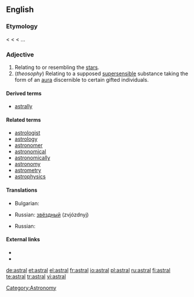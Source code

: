 ==English==

===Etymology===
< {{LL.}} {{term|astralis}} < {{etyl|la}} {{term|astrum||a star}} < {{etyl|grc}} ...

===Adjective===
{{en-adj}}

# Relating to or resembling the [[star]]s.
# (''theosophy'') Relating to a supposed [[supersensible]] substance taking the form of an [[aura]] discernible to certain gifted individuals.

====Derived terms====
* [[astrally]]

====Related terms====
* [[astrologist]]
* [[astrology]]
* [[astronomer]]
* [[astronomical]]
* [[astronomically]]
* [[astronomy]]
* [[astrometry]]
* [[astrophysics]]

====Translations====
{{trans-top|relating to or resembling the stars}}
* Bulgarian: {{t|bg|звезден|sc=Cyrl}}
{{trans-mid}}
* Russian: [[звёздный]] (zvjózdnyj)
{{trans-bottom}}

{{trans-top|relating to a supposed supersensible substance}}
* Russian: {{t+|ru|астральный|tr=astrál'nyj|sc=Cyrl}}
{{trans-mid}}
{{trans-bottom}}

====External links====
* {{R:Webster 1913}}
* {{R:Century 1911}}

{{anagrams:en/aalrst}}
[[Category:Astronomy]]

[[de:astral]]
[[et:astral]]
[[el:astral]]
[[fr:astral]]
[[io:astral]]
[[pl:astral]]
[[ru:astral]]
[[fi:astral]]
[[te:astral]]
[[tr:astral]]
[[vi:astral]]